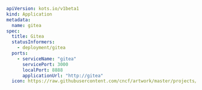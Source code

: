 ```yaml
apiVersion: kots.io/v1beta1
kind: Application
metadata:
  name: gitea
spec:
  title: Gitea
  statusInformers:
    - deployment/gitea
  ports:
    - serviceName: "gitea"
      servicePort: 3000
      localPort: 8888
      applicationUrl: "http://gitea"
  icon: https://raw.githubusercontent.com/cncf/artwork/master/projects/kubernetes/icon/color/kubernetes-icon-color.png
```        